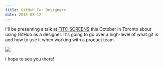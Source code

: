 ```yaml
---
title: GitHub for Designers
date: 2013-08-12
---
```



I'll be presenting a talk at [FITC SCREENS](http://fitc.ca/screens) this October in Toronto about using GitHub as a designer. It's going to go over a high-level of what git is and how to use it when working with a product team.

 ![](471A8B5F74844D1D9D04D3D16527B616.jpg)

I hope to see you there!&nbsp;


  